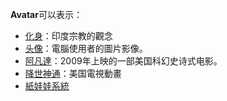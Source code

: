 '''Avatar'''可以表示：
* [[化身|化身]]：印度宗教的觀念
* [[头像|头像]]：電腦使用者的圖片影像。
* [[阿凡達|阿凡達]]：2009年上映的一部美国科幻史诗式电影。
* [[降世神通|降世神通]]：美国電視動畫
* [[紙娃娃系統|紙娃娃系統]]

{{消歧義|A|Cat=非中文名稱消歧義}}